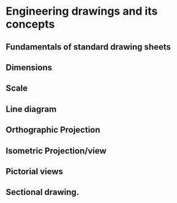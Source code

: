 # Engineering drawings and its concepts

## Fundamentals of standard drawing sheets

## Dimensions

## Scale

## Line diagram

## Orthographic Projection

## Isometric Projection/view

## Pictorial views

## Sectional drawing.
